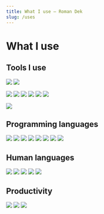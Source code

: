 ```yaml
---
title: What I use — Roman Dek
slug: /uses
---
```

# What I use

## Tools I use
![](https://img.shields.io/badge/MacOS-10.15-informational?style=flat-square&logo=apple&logoColor=white&color=449ae8)
![](https://img.shields.io/badge/Windows-10-informational?style=flat-square&logo=windows&logoColor=white&color=449ae8)

![](https://img.shields.io/badge/IDE-PyCharm-informational?style=flat-square&logo=pc&logoColor=white&color=449ae8)
![](https://img.shields.io/badge/IDE-Jupyter-informational?style=flat-square&logo=jupyter&logoColor=white&color=449ae8)
![](https://img.shields.io/badge/IDE-VisualStudio-informational?style=flat-square&logo=visual-studio&logoColor=white&color=449ae8)
![](https://img.shields.io/badge/IDE-VisualStudio%20Code-informational?style=flat-square&logo=visual-studio-code&logoColor=white&color=449ae8)
![](https://img.shields.io/badge/DBMS-Microsoft%20SQL%20Server-informational?style=flat-square&logo=microsoft-sql-server&logoColor=white&color=449ae8)
![](https://img.shields.io/badge/Editor-Sublime%20Text-informational?style=flat-square&logo=sublime-text&logoColor=white&color=449ae8)

![](https://img.shields.io/badge/VC-GitHub-informational?style=flat-square&logo=github&logoColor=white&color=449ae8)

## Programming languages
![](https://img.shields.io/badge/Python%203.7-Intermediate-informational?style=flat-square&logo=python&logoColor=white&color=2bbc8a)
![](https://img.shields.io/badge/X++-Advanced-informational?style=flat-square&logo=Dynamics-365&logoColor=white&color=2bbc8a)
![](https://img.shields.io/badge/SQL-Advanced-informational?style=flat-square&logo=microsoft-sql-server&logoColor=white&color=2bbc8a)
![](https://img.shields.io/badge/AppleScript-Advanced-informational?style=flat-square&logo=Apple&logoColor=white&color=2bbc8a)
![](https://img.shields.io/badge/HTML5-Advanced-informational?style=flat-square&logo=html5&logoColor=white&color=2bbc8a)
![](https://img.shields.io/badge/CSS3-Advanced-informational?style=flat-square&logo=css3&logoColor=white&color=2bbc8a)
![](https://img.shields.io/badge/JavaScript-Intermediate-informational?style=flat-square&logo=javascript&logoColor=white&color=2bbc8a)
![](https://img.shields.io/badge/Ruby-Beginner-informational?style=flat-square&logo=ruby&logoColor=white&color=2bbc8a)

## Human languages 
![](https://img.shields.io/badge/English-C2-informational?style=flat-square&logo=duolingo&logoColor=white&color=2bbc8a)
![](https://img.shields.io/badge/Lithuanian-C2-informational?style=flat-square&logo=duolingo&logoColor=white&color=2bbc8a)
![](https://img.shields.io/badge/Russian-C2-informational?style=flat-square&logo=duolingo&logoColor=white&color=2bbc8a)
![](https://img.shields.io/badge/French-A1-informational?style=flat-square&logo=duolingo&logoColor=white&color=2bbc8a)
![](https://img.shields.io/badge/German-A1-informational?style=flat-square&logo=duolingo&logoColor=white&color=2bbc8a)

## Productivity 
![](https://img.shields.io/badge/Task%20management-OmniFocus-informational?style=flat-square&logo=omnifocus&logoColor=white&color=a18cff)
![](https://img.shields.io/badge/Notes-Notion-informational?style=flat-square&logo=Notion&logoColor=white&color=a18cff)
![](https://img.shields.io/badge/Writing-Scrivener-informational?style=flat-square&logo=Scrivener&logoColor=white&color=a18cff)
